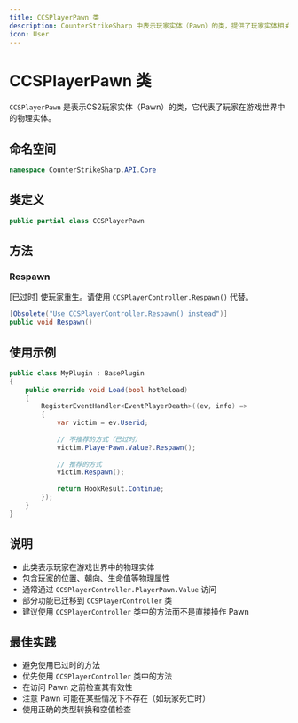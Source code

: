 ```yaml
---
title: CCSPlayerPawn 类
description: CounterStrikeSharp 中表示玩家实体（Pawn）的类，提供了玩家实体相关的功能
icon: User
---
```


# CCSPlayerPawn 类

`CCSPlayerPawn` 是表示CS2玩家实体（Pawn）的类，它代表了玩家在游戏世界中的物理实体。

## 命名空间

```csharp
namespace CounterStrikeSharp.API.Core
```

## 类定义

```csharp
public partial class CCSPlayerPawn
```

## 方法

### Respawn

[已过时] 使玩家重生。请使用 `CCSPlayerController.Respawn()` 代替。

```csharp
[Obsolete("Use CCSPlayerController.Respawn() instead")]
public void Respawn()
```

## 使用示例

```csharp
public class MyPlugin : BasePlugin
{
    public override void Load(bool hotReload)
    {
        RegisterEventHandler<EventPlayerDeath>((ev, info) =>
        {
            var victim = ev.Userid;
            
            // 不推荐的方式（已过时）
            victim.PlayerPawn.Value?.Respawn();
            
            // 推荐的方式
            victim.Respawn();
            
            return HookResult.Continue;
        });
    }
}
```

## 说明

- 此类表示玩家在游戏世界中的物理实体
- 包含玩家的位置、朝向、生命值等物理属性
- 通常通过 `CCSPlayerController.PlayerPawn.Value` 访问
- 部分功能已迁移到 `CCSPlayerController` 类
- 建议使用 `CCSPlayerController` 类中的方法而不是直接操作 Pawn

## 最佳实践

- 避免使用已过时的方法
- 优先使用 `CCSPlayerController` 类中的方法
- 在访问 Pawn 之前检查其有效性
- 注意 Pawn 可能在某些情况下不存在（如玩家死亡时）
- 使用正确的类型转换和空值检查 